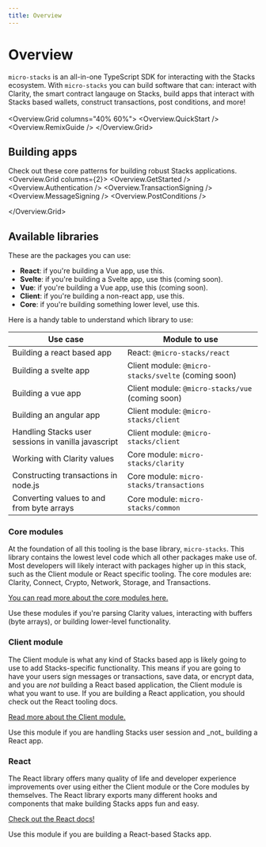 ```yaml
---
title: Overview
---
```


# Overview

`micro-stacks` is an all-in-one TypeScript SDK for interacting with the Stacks ecosystem. With `micro-stacks` you can build
software that can: interact with Clarity, the smart contract langauge on Stacks, build apps that interact with Stacks based wallets,
construct transactions, post conditions, and more!
<br />
<br />
<Overview.Grid columns="40% 60%">
<Overview.QuickStart />
<Overview.RemixGuide />
</Overview.Grid>

## Building apps

Check out these core patterns for building robust Stacks applications.
<br />
<Overview.Grid columns={2}>
<Overview.GetStarted />
<Overview.Authentication />
<Overview.TransactionSigning />
<Overview.MessageSigning />
<Overview.PostConditions />

</Overview.Grid>

## Available libraries

These are the packages you can use:
- **React**: if you're building a Vue app, use this.
- **Svelte**: if you're building a Svelte app, use this (coming soon).
- **Vue**: if you're building a Vue app, use this (coming soon).
- **Client**: if you're building a non-react app, use this.
- **Core**: if you're building something lower level, use this.

Here is a handy table to understand which library to use:

| Use case | Module to use |
|--------------------------- | ---------------|
| Building a react based app | React: `@micro-stacks/react` |
| Building a svelte app | Client module: `@micro-stacks/svelte` (coming soon) |
| Building a vue app | Client module: `@micro-stacks/vue` (coming soon) |
| Building an angular app | Client module: `@micro-stacks/client` |
| Handling Stacks user sessions in vanilla javascript | Client module: `@micro-stacks/client` |
| Working with Clarity values | Core module: `micro-stacks/clarity` |
| Constructing transactions in node.js | Core module: `micro-stacks/transactions` |
| Converting values to and from byte arrays | Core module: `micro-stacks/common` |


### Core modules

At the foundation of all this tooling is the base library, `micro-stacks`. This library contains the lowest level code which all other
packages make use of. Most developers will likely interact with packages higher up in this stack, such as the Client module or React specific tooling.
The core modules are: Clarity, Connect, Crypto, Network, Storage, and Transactions.

[You can read more about the core modules here.](./docs/core)

<Callout type="info" emoji="✅">
  Use these modules if you're parsing Clarity values, interacting with buffers (byte arrays), or building lower-level functionality.
</Callout>


### Client module

The Client module is what any kind of Stacks based app is likely going to use to add Stacks-specific functionality. This
means if you are going to have your users sign messages or transactions, save data, or encrypt data, and you are
_not_ building a React based application, the Client module is what you want to use. If you are building a React application,
you should check out the React tooling docs.

[Read more about the Client module.](./docs/client)

<Callout type="info" emoji="✅">
  Use this module if you are handling Stacks user session and _not_ building a React app.
</Callout>

### React

The React library offers many quality of life and developer experience improvements over using either the Client module or
the Core modules by themselves. The React library exports many different hooks and components that make building Stacks apps
fun and easy.

[Check out the React docs!](./docs/react)

<Callout type="info" emoji="✅">
  Use this module if you are building a React-based Stacks app.
</Callout>

